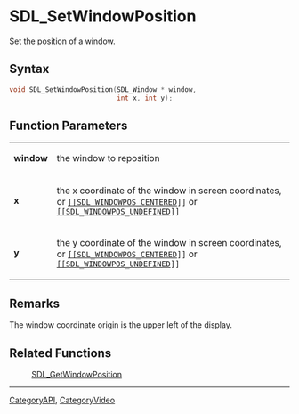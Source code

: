 = SDL_SetWindowPosition =

Set the position of a window.

== Syntax ==

<syntaxhighlight lang='c'>
void SDL_SetWindowPosition(SDL_Window * window,
                           int x, int y);
</syntaxhighlight>

== Function Parameters ==

{|
|'''window'''
|the window to reposition
|-
|'''x'''
|the x coordinate of the window in screen coordinates, or <code>[[[[SDL_WINDOWPOS_CENTERED]]]]</code> or <code>[[[[SDL_WINDOWPOS_UNDEFINED]]]]</code>
|-
|'''y'''
|the y coordinate of the window in screen coordinates, or <code>[[[[SDL_WINDOWPOS_CENTERED]]]]</code> or <code>[[[[SDL_WINDOWPOS_UNDEFINED]]]]</code>
|}

== Remarks ==

The window coordinate origin is the upper left of the display.

== Related Functions ==

:[[SDL_GetWindowPosition]]

----
[[CategoryAPI]], [[CategoryVideo]]


